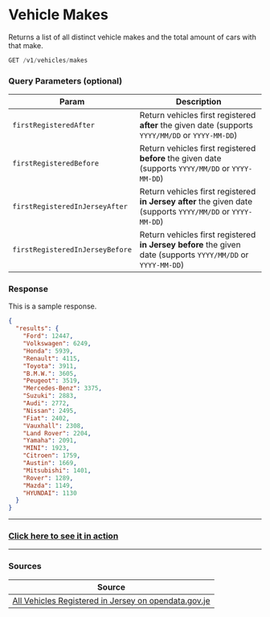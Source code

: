 
# Vehicle Makes

Returns a list of all distinct vehicle makes and the total amount of cars with that make.

```jsx
GET /v1/vehicles/makes
```

### Query Parameters (optional)
| Param | Description |
|-------|-------------
| `firstRegisteredAfter` | Return vehicles first registered **after** the given date (supports `YYYY/MM/DD` or `YYYY-MM-DD`) |
| `firstRegisteredBefore` | Return vehicles first registered **before** the given date (supports `YYYY/MM/DD` or `YYYY-MM-DD`) |
| `firstRegisteredInJerseyAfter` | Return vehicles first registered **in Jersey after** the given date (supports `YYYY/MM/DD` or `YYYY-MM-DD`) |
| `firstRegisteredInJerseyBefore` | Return vehicles first registered **in Jersey before** the given date (supports `YYYY/MM/DD` or `YYYY-MM-DD`) |

### Response
<Tabs>
<TabItem value="res-sample-200" label="200 (OK)">

This is a sample response.

```json title="Status: 200 (OK)"
{
  "results": {
    "Ford": 12447,
    "Volkswagen": 6249,
    "Honda": 5939,
    "Renault": 4115,
    "Toyota": 3911,
    "B.M.W.": 3605,
    "Peugeot": 3519,
    "Mercedes-Benz": 3375,
    "Suzuki": 2883,
    "Audi": 2772,
    "Nissan": 2495,
    "Fiat": 2402,
    "Vauxhall": 2308,
    "Land Rover": 2204,
    "Yamaha": 2091,
    "MINI": 1923,
    "Citroen": 1759,
    "Austin": 1669,
    "Mitsubishi": 1401,
    "Rover": 1289,
    "Mazda": 1149,
    "HYUNDAI": 1130
  }
}
```

</TabItem>
</Tabs>

---

<h3><a href="/charts/transport/vehicle-makes">Click here to see it in action</a></h3>

---

### Sources
|Source|
|------|
|[All Vehicles Registered in Jersey on opendata.gov.je][vehiclesdata]|

[vehiclesdata]: https://opendata.gov.je/dataset/registered-vehicles